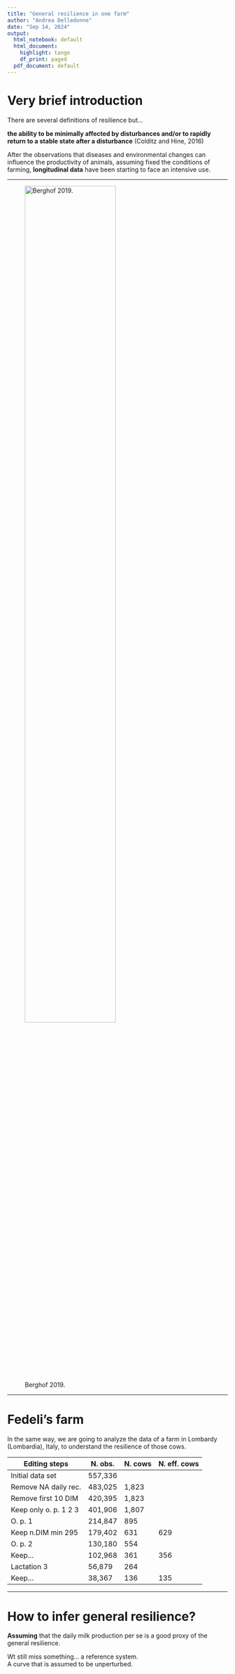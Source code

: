 ```yaml
---
title: "General resilience in one farm"
author: "Andrea Delledonne"
date: "Sep 14, 2024"
output:
  html_notebook: default
  html_document:
    highlight: tango
    df_print: paged
  pdf_document: default
---
```

# Very brief introduction

There are several definitions of resilience but...

**the ability to be minimally affected by disturbances and/or to rapidly return to a stable state after a disturbance**  (Colditz and Hine, 2016)

After the observations that diseases and environmental changes can influence the productivity of animals, assuming fixed the conditions of farming, **longitudinal data** have been starting to face an intensive use.

---

![Berghof 2019.](fig2Berghof.jpg){width=70%}

---

# Fedeli's farm

In the same way, we are going to analyze the data of a farm in Lombardy (Lombardia), Italy, to understand the resilience of those cows.

Editing steps | N. obs. | N. cows | N. eff. cows |
--- | --- | --- | --- |
Initial data set | 557,336 | | |
Remove NA daily rec. | 483,025 | 1,823 | |
Remove first 10 DIM | 420,395 | 1,823 | |
Keep only o. p. 1 2 3 | 401,906 | 1,807 | |
O. p. 1 | 214,847 | 895 |  |
Keep n.DIM min 295 | 179,402 | 631 | 629 |
O. p. 2 | 130,180 | 554 | |
Keep... | 102,968 | 361 | 356 |
Lactation 3 | 56,879 | 264 | |
Keep... | 38,367 | 136 | 135 |

---

# How to infer general resilience?

**Assuming** that the daily milk production per se is a good proxy of the general resilience.

Wt still miss something... a reference system.  
A curve that is assumed to be unperturbed.

```r

```

